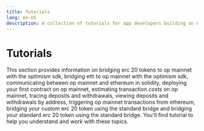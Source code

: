 ```yaml
---
title: Tutorials
lang: en-US
description: A collection of tutorials for app developers building on OP Stack, covering topics such as bridging tokens, deploying contracts, and estimating transaction costs.
---
```



# Tutorials

This section provides information on bridging erc 20 tokens to op mainnet with the optimism sdk, bridging eth to op mainnet with the optimism sdk, communicating between op mainnet and ethereum in solidity, deploying your first contract on op mainnet, estimating transaction costs on op mainnet, tracing deposits and withdrawals, viewing deposits and withdrawals by address, triggering op mainnet transactions from ethereum, bridging your custom erc 20 token using the standard bridge and bridging your standard erc 20 token using the standard bridge. You'll find tutorial to help you understand and work with these topics.

<Cards>
  <Card title="Bridging erc 20 tokens to op mainnet with the optimism sdk" href="/builders/app-developers/tutorials/cross-dom-bridge-erc20" />

  <Card title="Bridging eth to op mainnet with the optimism sdk" href="/builders/app-developers/tutorials/cross-dom-bridge-eth" />

  <Card title="Communicating between op mainnet and ethereum in solidity" href="/builders/app-developers/tutorials/cross-dom-solidity" />

  <Card title="Estimating transaction costs on op mainnet" href="/builders/app-developers/tutorials/sdk-estimate-costs" />

  <Card title="Tracing deposits and withdrawals" href="/builders/app-developers/tutorials/sdk-trace-txns" />

  <Card title="Viewing deposits and withdrawals by address" href="/builders/app-developers/tutorials/sdk-view-txns" />

  <Card title="Triggering op mainnet transactions from ethereum" href="/builders/app-developers/tutorials/send-tx-from-eth" />

  <Card title="Bridging your custom erc 20 token using the standard bridge" href="/builders/app-developers/tutorials/standard-bridge-custom-token" />

  <Card title="Bridging your standard erc 20 token using the standard bridge" href="/builders/app-developers/tutorials/standard-bridge-standard-token" />
</Cards>
